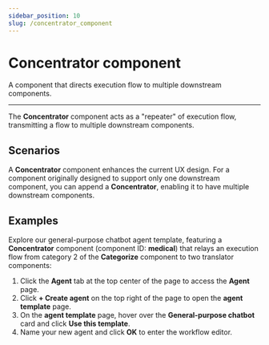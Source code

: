 ```yaml
---
sidebar_position: 10
slug: /concentrator_component
---
```


# Concentrator component

A component that directs execution flow to multiple downstream components.

---

The **Concentrator** component acts as a "repeater" of execution flow, transmitting a flow to multiple downstream components.


## Scenarios

A **Concentrator** component enhances the current UX design. For a component originally designed to support only one downstream component, you can append a **Concentrator**, enabling it to have multiple downstream components.

## Examples

Explore our general-purpose chatbot agent template, featuring a **Concentrator** component (component ID: **medical**) that relays an execution flow from category 2 of the **Categorize** component to two translator components:

1. Click the **Agent** tab at the top center of the page to access the **Agent** page.
2. Click **+ Create agent** on the top right of the page to open the **agent template** page.
3. On the **agent template** page, hover over the **General-purpose chatbot** card and click **Use this template**.
4. Name your new agent and click **OK** to enter the workflow editor.